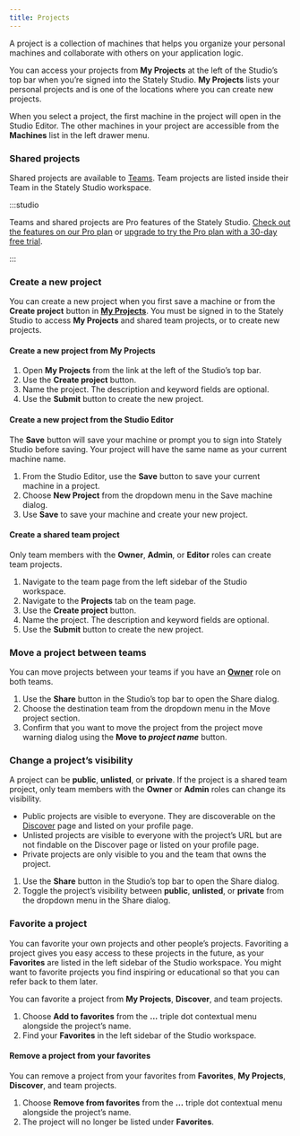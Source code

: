 ```yaml
---
title: Projects
---
```



A project is a collection of machines that helps you organize your personal machines and collaborate with others on your application logic.

<p>
<ThemedImage
  alt="Stately Studio My Projects page showing three pages of projects along with each project’s name, number of machines, and whether the project is public, private, or unlisted."
  sources={{
    light: useBaseUrl('/projects/my-projects.png'),
    dark: useBaseUrl('/projects/my-projects-dm.png'),
  }}
/>
</p>

You can access your projects from **My Projects** at the left of the Studio’s top bar when you’re signed into the Stately Studio. **My Projects** lists your personal projects and is one of the locations where you can create new projects.

When you select a project, the first machine in the project will open in the Studio Editor. The other machines in your project are accessible from the **Machines** list in the left drawer menu.

<p>
<ThemedImage
  alt="Stately Studio Editor showing the Machines list in the left drawer for the Stately Studio Tutorials project. The selected machine is called ‘Parent states.’"
  sources={{
    light: useBaseUrl('/projects/machines-list.png'),
    dark: useBaseUrl('/projects/machines-list-dm.png'),
  }}
/>
</p>

### Shared projects

Shared projects are available to [Teams](/teams). Team projects are listed inside their Team in the Stately Studio workspace.

<p>
<ThemedImage
  alt="Stately Studio Projects page for the Voyager team, showing a list of four projects, one with public machines, two with private machines, and one with unlisted machines."
  sources={{
    light: useBaseUrl('/projects.png'),
    dark: useBaseUrl('/projects-dm.png'),
  }}
/>
</p>

:::studio

Teams and shared projects are Pro features of the Stately Studio. [Check out the features on our Pro plan](/studio-pro-plan) or [upgrade to try the Pro plan with a 30-day free trial](https://stately.ai/registry/billing).


:::

### Create a new project

You can create a new project when you first save a machine or from the **Create project** button in [**My Projects**](#my-projects). You must be signed in to the Stately Studio to access **My Projects** and shared team projects, or to create new projects.

#### Create a new project from **My Projects**

1. Open **My Projects** from the link at the left of the Studio’s top bar.
2. Use the **Create project** button.
3. Name the project. The description and keyword fields are optional.
4. Use the **Submit** button to create the new project.

#### Create a new project from the Studio Editor

The **Save** button will save your machine or prompt you to sign into Stately Studio before saving. Your project will have the same name as your current machine name.

1. From the Studio Editor, use the **Save** button to save your current machine in a project.
2. Choose **New Project** from the dropdown menu in the Save machine dialog.
3. Use **Save** to save your machine and create your new project.

#### Create a shared team project

Only team members with the **Owner**, **Admin**, or **Editor** roles can create team projects.

1. Navigate to the team page from the left sidebar of the Studio workspace.
2. Navigate to the **Projects** tab on the team page.
3. Use the **Create project** button.
3. Name the project. The description and keyword fields are optional.
4. Use the **Submit** button to create the new project.

### Move a project between teams

You can move projects between your teams if you have an [**Owner**](teams#owner-role) role on both teams.

1. Use the **Share** button in the Studio’s top bar to open the Share dialog.
2. Choose the destination team from the dropdown menu in the Move project section.
3. Confirm that you want to move the project from the project move warning dialog using the **Move to *project name*** button.

<p>
<ThemedImage
  alt="Stately Studio Editor page showing the Share modal with the options for changing project visibility and moving projects to another team."
  sources={{
    light: useBaseUrl('/projects/move-projects.png'),
    dark: useBaseUrl('/projects/move-projects-dm.png'),
  }}
/>
</p>

<!-- TODO: ### How to move a machine between projects -->

### Change a project’s visibility

A project can be **public**, **unlisted**, or **private**. If the project is a shared team project, only team members with the **Owner** or **Admin** roles can change its visibility.

- Public projects are visible to everyone. They are discoverable on the [Discover](/discover) page and listed on your profile page.
- Unlisted projects are visible to everyone with the project’s URL but are not findable on the Discover page or listed on your profile page.
- Private projects are only visible to you and the team that owns the project.

1. Use the **Share** button in the Studio’s top bar to open the Share dialog.
2. Toggle the project’s visibility between **public**, **unlisted**, or **private** from the dropdown menu in the Share dialog.

### Favorite a project

You can favorite your own projects and other people’s projects. Favoriting a project gives you easy access to these projects in the future, as your **Favorites** are listed in the left sidebar of the Studio workspace. You might want to favorite projects you find inspiring or educational so that you can refer back to them later.

You can favorite a project from **My Projects**, **Discover**, and team projects.

1. Choose **Add to favorites** from the **...** triple dot contextual menu alongside the project’s name.
2. Find your **Favorites** in the left sidebar of the Studio workspace.

#### Remove a project from your favorites

You can remove a project from your favorites from **Favorites**, **My Projects**, **Discover**, and team projects.

1. Choose **Remove from favorites** from the **...** triple dot contextual menu alongside the project’s name.
2. The project will no longer be listed under **Favorites**.